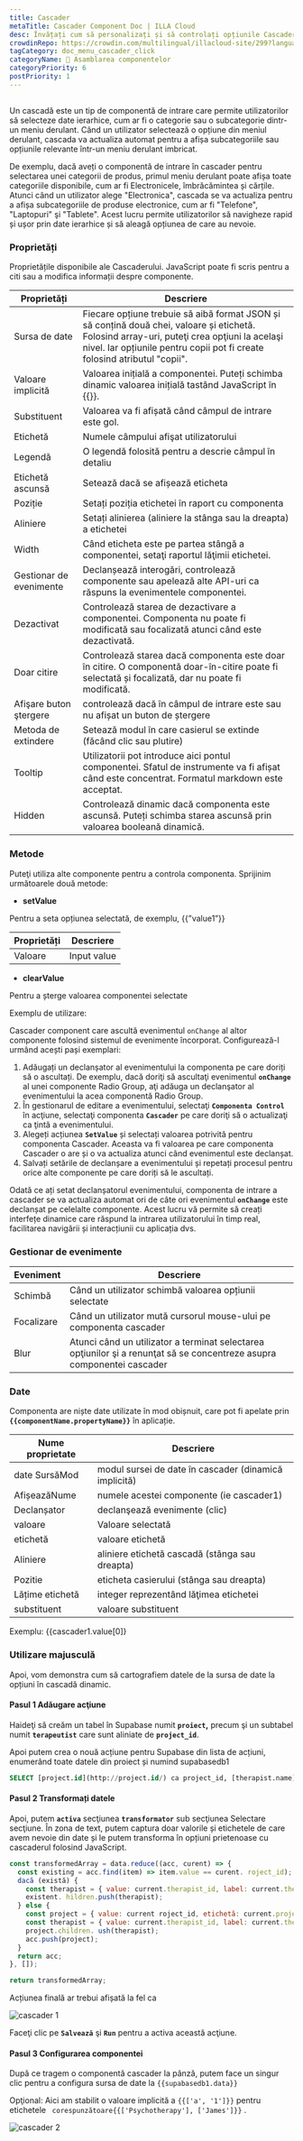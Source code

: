 ```yaml
---
title: Cascader
metaTitle: Cascader Component Doc | ILLA Cloud
desc: Învățați cum să personalizați și să controlați opțiunile Cascader în ILLA Cloud.
crowdinRepo: https://crowdin.com/multilingual/illacloud-site/299?languages=ro&filter=basic&value=0
tagCategory: doc_menu_cascader_click
categoryName: 🧬 Asamblarea componentelor
categoryPriority: 6
postPriority: 1
---
```


## <h2 hidden>Ce este Cascader?</h2>

Un cascadă este un tip de componentă de intrare care permite utilizatorilor să selecteze date ierarhice, cum ar fi o categorie sau o subcategorie dintr-un meniu derulant. Când un utilizator selectează o opțiune din meniul derulant, cascada va actualiza automat pentru a afișa subcategoriile sau opțiunile relevante într-un meniu derulant imbricat.

De exemplu, dacă aveți o componentă de intrare în cascader pentru selectarea unei categorii de produs, primul meniu derulant poate afișa toate categoriile disponibile, cum ar fi Electronicele, îmbrăcămintea și cărțile. Atunci când un utilizator alege "Electronica", cascada se va actualiza pentru a afișa subcategoriile de produse electronice, cum ar fi "Telefone", "Laptopuri" şi "Tablete". Acest lucru permite utilizatorilor să navigheze rapid și ușor prin date ierarhice și să aleagă opțiunea de care au nevoie.

### Proprietăți

Proprietățile disponibile ale Cascaderului. JavaScript poate fi scris pentru a citi sau a modifica informații despre componente.

| Proprietăți             | Descriere                                                                                                                                                                                                                |
| ----------------------- | ------------------------------------------------------------------------------------------------------------------------------------------------------------------------------------------------------------------------ |
| Sursa de date           | Fiecare opțiune trebuie să aibă format JSON și să conțină două chei, valoare și etichetă. Folosind array-uri, puteţi crea opţiuni la acelaşi nivel. Iar opțiunile pentru copii pot fi create folosind atributul "copii". |
| Valoare implicită       | Valoarea inițială a componentei. Puteți schimba dinamic valoarea inițială tastând JavaScript în {{}}.                                                                                                                    |
| Substituent             | Valoarea va fi afișată când câmpul de intrare este gol.                                                                                                                                                                  |
| Etichetă                | Numele câmpului afişat utilizatorului                                                                                                                                                                                    |
| Legendă                 | O legendă folosită pentru a descrie câmpul în detaliu                                                                                                                                                                    |
| Etichetă ascunsă        | Setează dacă se afișează eticheta                                                                                                                                                                                        |
| Poziție                 | Setați poziția etichetei în raport cu componenta                                                                                                                                                                         |
| Aliniere                | Setați alinierea (aliniere la stânga sau la dreapta) a etichetei                                                                                                                                                         |
| Width                   | Când eticheta este pe partea stângă a componentei, setaţi raportul lăţimii etichetei.                                                                                                                                    |
| Gestionar de evenimente | Declanșează interogări, controlează componente sau apelează alte API-uri ca răspuns la evenimentele componentei.                                                                                                         |
| Dezactivat              | Controlează starea de dezactivare a componentei. Componenta nu poate fi modificată sau focalizată atunci când este dezactivată.                                                                                          |
| Doar citire             | Controlează starea dacă componenta este doar în citire. O componentă doar-în-citire poate fi selectată și focalizată, dar nu poate fi modificată.                                                                        |
| Afişare buton ştergere  | controlează dacă în câmpul de intrare este sau nu afișat un buton de ștergere                                                                                                                                            |
| Metoda de extindere     | Setează modul în care casierul se extinde (făcând clic sau plutire)                                                                                                                                                      |
| Tooltip                 | Utilizatorii pot introduce aici pontul componentei. Sfatul de instrumente va fi afișat când este concentrat. Formatul markdown este acceptat.                                                                            |
| Hidden                  | Controlează dinamic dacă componenta este ascunsă. Puteți schimba starea ascunsă prin valoarea booleană dinamică.                                                                                                         |

### Metode

Puteţi utiliza alte componente pentru a controla componenta. Sprijinim următoarele două metode:

-   **setValue**

Pentru a seta opțiunea selectată, de exemplu, {{”value1”}}

| Proprietăți | Descriere   |
| ----------- | ----------- |
| Valoare     | Input value |

-   **clearValue**

Pentru a șterge valoarea componentei selectate 

Exemplu de utilizare:

Cascader component care ascultă evenimentul `onChange` al altor componente folosind sistemul de evenimente încorporat. Configurează-l urmând acești pași exemplari:

1.  Adăugați un declanșator al evenimentului la componenta pe care doriți să o ascultați. De exemplu, dacă doriţi să ascultaţi evenimentul **`onChange`** al unei componente Radio Group, aţi adăuga un declanşator al evenimentului la acea componentă Radio Group.
2.  În gestionarul de editare a evenimentului, selectaţi **`Componenta Control `** în acţiune, selectaţi componenta **`Cascader`** pe care doriţi să o actualizaţi ca ţintă a evenimentului.
3.  Alegeți acțiunea **`SetValue`** și selectați valoarea potrivită pentru componenta Cascader. Aceasta va fi valoarea pe care componenta Cascader o are și o va actualiza atunci când evenimentul este declanșat.
4.  Salvați setările de declanșare a evenimentului și repetați procesul pentru orice alte componente pe care doriți să le ascultați.

Odată ce ați setat declanșatorul evenimentului, componenta de intrare a cascader se va actualiza automat ori de câte ori evenimentul **`onChange`** este declanșat pe celelalte componente. Acest lucru vă permite să creați interfețe dinamice care răspund la intrarea utilizatorului în timp real, facilitarea navigării și interacțiunii cu aplicația dvs.

### Gestionar de evenimente

| Eveniment  | Descriere                                                                                                              |
| ---------- | ---------------------------------------------------------------------------------------------------------------------- |
| Schimbă    | Când un utilizator schimbă valoarea opțiunii selectate                                                                 |
| Focalizare | Când un utilizator mută cursorul mouse-ului pe componenta cascader                                                     |
| Blur       | Atunci când un utilizator a terminat selectarea opţiunilor şi a renunţat să se concentreze asupra componentei cascader |

### Date

Componenta are niște date utilizate în mod obișnuit, care pot fi apelate prin **`{{componentName.propertyName}}`** în aplicație.

| Nume proprietate | Descriere                                             |
| ---------------- | ----------------------------------------------------- |
| date SursăMod    | modul sursei de date în cascader (dinamică implicită) |
| AfișeazăNume     | numele acestei componente (ie cascader1)              |
| Declanșator      | declanşează evenimente (clic)                         |
| valoare          | Valoare selectată                                     |
| etichetă         | valoare etichetă                                      |
| Aliniere         | aliniere etichetă cascadă (stânga sau dreapta)        |
| Pozitie          | eticheta casierului (stânga sau dreapta)              |
| Lățime etichetă  | integer reprezentând lăţimea etichetei                |
| substituent      | valoare substituent                                   |

Exemplu: {{cascader1.value[0]}

### Utilizare majusculă

Apoi, vom demonstra cum să cartografiem datele de la sursa de date la opțiuni în cascadă dinamic. 

#### Pasul 1 Adăugare acţiune

Haideţi să creăm un tabel în Supabase numit **`proiect`,** precum şi un subtabel numit **`terapeutist`** care sunt aliniate de **`project_id`**.

Apoi putem crea o nouă acțiune pentru Supabase din lista de acțiuni, enumerând toate datele din proiect și numind supabasedb1 

```sql
SELECT [project.id](http://project.id/) ca project_id, [therapist.name](http://therapist.name/) ca therapist_name from therapist join project on therapist.project_id = [project.id](http://project.id/)
```

#### Pasul 2 Transformați datele

Apoi, putem **`activa`** secţiunea **`transformator`** sub secţiunea Selectare secţiune. În zona de text, putem captura doar valorile și etichetele de care avem nevoie din date și le putem transforma în opțiuni prietenoase cu cascaderul folosind JavaScript.

```jsx
const transformedArray = data.reduce((acc, curent) => {
  const existing = acc.find(item) => item.value == curent. roject_id);
  dacă (există) {
    const therapist = { value: current.therapist_id, label: current.therapist_name };
    existent. hildren.push(therapist);
  } else {
    const project = { value: current roject_id, etichetă: current.project_name, copii: [] };
    const therapist = { value: current.therapist_id, label: current.therapist_name };
    project.children. ush(therapist);
    acc.push(project);
  }
  return acc;
}, []);

return transformedArray;
```

Acțiunea finală ar trebui afișată la fel ca

![cascader 1](https://cdn.illacloud.com/official-website/img/docs/cascader1.png)

Faceţi clic pe **`Salvează`** şi **`Run`** pentru a activa această acţiune.

#### Pasul 3 Configurarea componentei

După ce tragem o componentă cascader la pânză, putem face un singur clic pentru a configura sursa de date la `{{supabasedb1.data}}` 

Opţional: Aici am stabilit o valoare implicită a `{{['a', '1']}}` pentru etichetele ` corespunzătoare{{['Psychotherapy'], ['James']}}` .

![cascader 2](https://cdn.illacloud.com/official-website/img/docs/cascader0.png)
